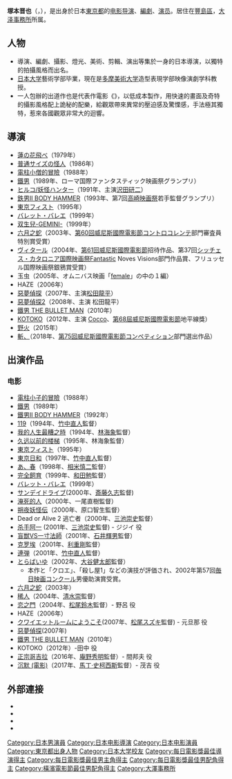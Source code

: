 {{noteTA
|T=zh-hans:冢本晋也;zh-hk:塚本晉也;zh-tw:塚本晉也;
}}
{{藝人
| type = 導演
| name = 塚本 晋也<br>つかもと しんや
| image = Shinya_Tsukamoto_cropped_2009.jpg
| caption = 2009年
| birthname = 
| birthdate = {{birth date and age|1960|1|1}}
| location = {{JPN}} [[東京都|東京都]][[涉谷區|涉谷區]]
| occupation = 導演，編劇，監製，攝影，美術
| yearsactive = 1989年至今
| spouse = 
| awards=[[威尼斯影展|第60屆威尼斯電影展]]'''評委會特別獎'''<br>2003年 《{{link-jp|六月的蛇|六月の蛇}}》<br>[[威尼斯影展|第68屆威尼斯電影展]]'''地平線獎'''<br>2011年 《Kotoko》
}}
'''塚本晋也'''（{{lang-ja|つかもと しんや }}，{{bd|1960年|1月1日|catIdx=Shinya Tsukamoto}}），是出身於日本[[東京都|東京都]]的[[电影导演|电影导演]]、[[編劇|編劇]]、[[演员|演员]]。居住在[[豐島區|豐島區]]，[[大泽事務所|大泽事務所]]所属。

==人物==
*導演、編劇、攝影、燈光、美術、剪輯、演出等集於一身的日本導演，以獨特的拍攝風格而出名。
*[[日本大学藝術学部・大学院芸術学研究科|日本大学]]藝術学部毕業，現在是[[多摩美術大学|多摩美術大学]]造型表現学部映像演劇学科教授。
*一人包辦的出道作也是代表作電影《{{link-jp|鐵男|鉄男}}》，以低成本製作，用快速的畫面及奇特的攝影風格配上詭秘的配樂，給觀眾帶來異常的壓迫感及驚慄感，手法極其獨特，惹來各國觀眾非常大的迴響。

== 導演 ==
*[[蓮の花飛べ|蓮の花飛べ]]（1979年）
*[[普通サイズの怪人|普通サイズの怪人]]（1986年）
*[[電柱小僧的冒險|電柱小僧的冒險]]（1988年）
*[[鐵男|鐵男]]（1989年、ローマ国際ファンタスティック映画祭グランプリ） 
*[[ヒルコ/妖怪ハンター|ヒルコ/妖怪ハンター]]（1991年、主演[[沢田研二|沢田研二]]）
*[[鉄男II_BODY_HAMMER|鉄男II BODY HAMMER]]（1993年、第7回[[高崎映画祭|高崎映画祭]]若手監督グランプリ）
*[[東京フィスト|東京フィスト]]（1995年）
*[[バレット・バレエ|バレット・バレエ]]（1999年）
*[[双生兒-GEMINI-|双生兒-GEMINI-]]（1999年）
*[[六月之蛇|六月之蛇]]（2003年、[[第60回威尼斯國際電影節|第60回威尼斯國際電影節]]コントロコレンテ部門審査員特別賞受賞）
*[[ヴィタール|ヴィタール]]（2004年、[[第61回威尼斯國際電影節|第61回威尼斯國際電影節]]招待作品、第37回[[シッチェス・カタロニア国際映画祭|シッチェス・カタロニア国際映画祭]]Fantastic Noves Visions部門作品賞、フリュッセル国際映画祭銀鴉賞受賞）
*玉虫（2005年、オムニバス映画「[[female|female]]」の中の１編）
*HAZE（2006年）
*[[惡夢偵探|惡夢偵探]]（2007年、主演[[松田龍平|松田龍平]]）
*[[惡夢偵探2|惡夢偵探2]]（2008年、主演 松田龍平）
*[[鐵男_THE_BULLET_MAN|鐵男 THE BULLET MAN]]（2010年）
*[[KOTOKO_(映画)|KOTOKO]]（2012年、主演 [[Cocco|Cocco]]、[[第68屆威尼斯國際電影節|第68屆威尼斯國際電影節]]地平線獎）
*[[野火_(小説)#2015年版|野火]]（2015年）
* [[斬、|斬、]]（2018年、[[第75回威尼斯國際電影節|第75回威尼斯國際電影節]]コンペティション部門選出作品）

==出演作品==
===电影===
*[[電柱小子的冒險|電柱小子的冒險]]（1988年）
*[[鐵男|鐵男]]（1989年）
*[[鐵男II_BODY_HAMMER|鐵男II BODY HAMMER]]（1992年）
*[[119_(電影)|119]]（1994年、[[竹中直人|竹中直人]]監督）
*[[私立偵探_濱マイク|我的人生最糟之時]]（1994年、[[林海象|林海象]]監督）
*[[私立偵探_濱マイク|久远以前的楼梯]]（1995年、林海象監督）
*[[東京フィスト|東京フィスト]]（1995年）
*[[東京日和|東京日和]]（1997年、[[竹中直人|竹中直人]]監督）
*[[あ、春|あ、春]]（1998年、[[相米慎二|相米慎二]]監督）
*[[完全飼育|完全飼育]]（1999年、[[和田勉|和田勉]]監督）
*[[バレット・バレエ|バレット・バレエ]]（1999年）
*[[サンデイドライブ|サンデイドライブ]](2000年、[[斎藤久志|斎藤久志]]監督)
*[[淹死的人|淹死的人]]（2000年、一尾直樹監督）
*[[朔夜妖怪伝|朔夜妖怪伝]]（2000年、原口智生監督）
*Dead or Alive 2 逃亡者（2000年、[[三池崇史|三池崇史]]監督）
*[[杀手阿一|杀手阿一]] (2001年、[[三池崇史|三池崇史]]監督) - ジジイ 役
*[[盲獣VS一寸法師|盲獣VS一寸法師]]（2001年、[[石井輝男|石井輝男]]監督）
*[[克罗埃|克罗埃]]（2001年、[[利重剛|利重剛]]監督）
*[[連弾|連弾]]（2001年、[[竹中直人|竹中直人]]監督）
*[[とらばいゆ|とらばいゆ]]（2002年、[[大谷健太郎|大谷健太郎]]監督）
**本作と「クロエ」、「殺し屋1」などの演技が評価され、2002年第57回[[毎日映画コンクール|毎日映画コンクール]]男優助演賞受賞。
*[[六月之蛇|六月之蛇]]（2003年）
*[[稀人|稀人]]（2004年、[[清水崇|清水崇]]監督）
*[[恋之門|恋之門]]（2004年、[[松尾鈴木|松尾鈴木]]監督）- 野呂 役
*HAZE（2006年）
*[[クワイエットルームにようこそ|クワイエットルームにようこそ]](2007年、[[松尾スズキ|松尾スズキ]]監督) - 元旦那 役
*[[惡夢偵探|惡夢偵探]](2007年)
*[[鐵男_THE_BULLET_MAN|鐵男 THE BULLET MAN]]（2010年）
*KOTOKO（2012年）-田中 役
*[[正宗哥吉拉|正宗哥吉拉]]（2016年、[[庵野秀明|庵野秀明]]監督）- 間邦夫 役
*[[沉默_(電影)|沉默 (電影)]]（2017年、[[馬丁·史柯西斯|馬丁·史柯西斯]]監督）- 茂吉 役

==外部連接==
* {{Official|tsukamotoshinya.net|塚本晋也公式サイト}}
* {{Twitter|tsukamoto_shiny|塚本晋也tsukamoto_shinya}}
* {{jmdb name|0287650|塚本晋也}}
* {{IMDb name|0875354|Shin'ya Tsukamoto}}

{{大澤事務所}}
{{每日電影獎最佳導演}}
{{每日電影獎最佳男主角}}
{{每日電影獎最佳男配角}}
{{橫濱電影節最佳男配角}}
{{DEFAULTSORT:Tsukamoto Shin'ya}}
[[Category:日本男演員|Category:日本男演員]]
[[Category:日本电影導演|Category:日本电影導演]]
[[Category:日本电影演員|Category:日本电影演員]]
[[Category:東京都出身人物|Category:東京都出身人物]]
[[Category:日本大学校友|Category:日本大学校友]]
[[Category:每日電影獎最佳導演得主|Category:每日電影獎最佳導演得主]]
[[Category:每日電影獎最佳男主角得主|Category:每日電影獎最佳男主角得主]]
[[Category:每日電影獎最佳男配角得主|Category:每日電影獎最佳男配角得主]]
[[Category:橫濱電影節最佳男配角得主|Category:橫濱電影節最佳男配角得主]]
[[Category:大澤事務所|Category:大澤事務所]]